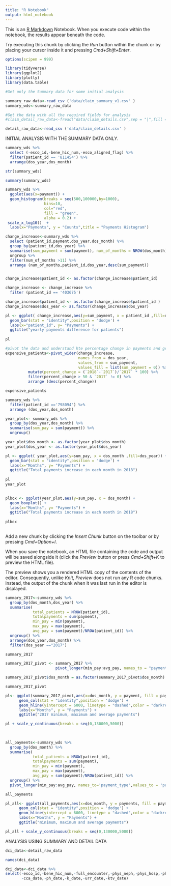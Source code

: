```yaml
---
title: "R Notebook"
output: html_notebook
---
```


This is an [R Markdown](http://rmarkdown.rstudio.com) Notebook. When you execute code within the notebook, the results appear beneath the code. 

Try executing this chunk by clicking the *Run* button within the chunk or by placing your cursor inside it and pressing *Cmd+Shift+Enter*. 
```r
options(scipen = 999)
```

```r
library(tidyverse)
library(ggplot2)
library(plotly)
library(data.table)
```

```r
#Get only the Summary data for some initial analysis

summary_raw_data<-read_csv ('data/claim_summary_v1.csv' )
summary_wds<-summary_raw_data
```
```r
#Get the data with all the required fields for analysis
#claim_detail_raw_data<-fread("data/claim_details.csv",sep = "|",fill = T)

detail_raw_data<-read_csv ('data/claim_details.csv' )
```
INITIAL ANALYSIS WITH THE SUMMARY DATA ONLY.
 
```r

summary_wds %>% 
  select (-esco_id,-bene_hic_num,-esco_aligned_flag) %>% 
  filter(patient_id == '811454') %>% 
  arrange(dos_year,dos_month)

```

```r
str(summary_wds)
```
```r
summary(summary_wds)
```

```r
summary_wds %>% 
  ggplot(aes(x=payment)) +
  geom_histogram(breaks = seq(500,100000,by=1000),
                 bins=10,
                 col="red",
                 fill = "green",
                 alpha = 0.2) +
 scale_x_log10()  +
  labs(x="Payments", y = "Counts",title = "Payments Histogram")  
```
 
 
```r
change_increase<-summary_wds %>% 
  select (patient_id,payment,dos_year,dos_month) %>% 
  group_by(patient_id,dos_year) %>% 
  summarise(sum_payment = sum(payment), num_of_months = NROW(dos_month)) %>% 
  ungroup %>% 
  filter(num_of_months >11) %>% 
  arrange (num_of_months,patient_id,dos_year,desc(sum_payment)) 


change_increase$patient_id <- as.factor(change_increase$patient_id)
```

```r
change_increase <- change_increase %>% 
  filter (patient_id == '403675')
```

```r
change_increase$patient_id <- as.factor(change_increase$patient_id )
change_increase$dos_year <- as.factor(change_increase$dos_year)

pl <- ggplot( change_increase,aes(y=sum_payment, x = patient_id ,fill=dos_year)) +
  geom_bar(stat = "identity",position = 'dodge') +
  labs(x="patient_id", y= "Payments") +
  ggtitle("yearly payments difference for patients")
       
pl

```


```r
#pivot the data and understand hte percentage change in payments and get expensive patients
expensive_patients<-pivot_wider(change_increase,
                                names_from = dos_year,
                                values_from = sum_payment, 
                                values_fill = list(sum_payment = 0)) %>% 
          mutate(percent_change = (`2018`-`2017`)/`2017` * 100) %>% 
          filter(percent_change > 50 & `2017` != 0) %>% 
          arrange (desc(percent_change))

expensive_patients
```


```r
summary_wds %>% 
  filter(patient_id =='798094') %>% 
  arrange (dos_year,dos_month)

```


```r
year_plot<- summary_wds %>% 
  group_by(dos_year,dos_month) %>% 
  summarise(sum_pay = sum(payment)) %>% 
  ungroup()  

year_plot$dos_month <- as.factor(year_plot$dos_month)
year_plot$dos_year <- as.factor(year_plot$dos_year)

pl <- ggplot( year_plot,aes(y=sum_pay, x = dos_month ,fill=dos_year)) +
  geom_bar(stat = "identity",position = 'dodge') +
  labs(x="Months", y= "Payments") +
  ggtitle("Total payments increase in each month in 2018")
       
pl
year_plot
  
```

```r


plbox <- ggplot(year_plot,aes(y=sum_pay, x = dos_month) +
  geom_boxplot() +
  labs(x="Months", y= "Payments") +
  ggtitle("Total payments increase in each month in 2018")
       
plbox
 
```


Add a new chunk by clicking the *Insert Chunk* button on the toolbar or by pressing *Cmd+Option+I*.

When you save the notebook, an HTML file containing the code and output will be saved alongside it (click the *Preview* button or press *Cmd+Shift+K* to preview the HTML file). 

The preview shows you a rendered HTML copy of the contents of the editor. Consequently, unlike *Knit*, *Preview* does not run any R code chunks. Instead, the output of the chunk when it was last run in the editor is displayed.



```r
summary_2017<-summary_wds %>% 
  group_by(dos_month,dos_year) %>% 
  summarise(
            total_patients = NROW(patient_id),
            totalpayments = sum(payment),
            min_pay = min(payment),
            max_pay = max(payment),
            avg_pay = sum(payment)/NROW(patient_id)) %>% 
  ungroup() %>%
  arrange(dos_year,dos_month) %>% 
  filter(dos_year =="2017")

summary_2017
```

```r
summary_2017_pivot <- summary_2017 %>% 
                      pivot_longer(min_pay:avg_pay, names_to = "payment_type", values_to = "payment")

summary_2017_pivot$dos_month = as.factor(summary_2017_pivot$dos_month)

summary_2017_pivot

```

```r
 
pl<- ggplot(summary_2017_pivot,aes(x=dos_month, y = payment, fill = payment_type)) +
      geom_col(stat = "identity",position = 'dodge') +
      geom_hline(yintercept = 6000, linetype = "dashed",color = "darkred") +
      labs(x="Months", y = "Payments") +
      ggtitle("2017 minimum, maximum and average payments")

pl + scale_y_continuous(breaks = seq(0,130000,5000))
 
  
```
```r
all_payments<-summary_wds %>% 
  group_by(dos_month) %>% 
  summarise(
            total_patients = NROW(patient_id),
            totalpayments = sum(payment),
            min_pay = min(payment),
            max_pay = max(payment),
            avg_pay = sum(payment)/NROW(patient_id)) %>% 
  ungroup() %>% 
  pivot_longer(min_pay:avg_pay, names_to='payment_type',values_to = 'payments')

all_payments
```

```r
pl_all<- ggplot(all_payments,aes(x=dos_month, y = payments, fill = payment_type)) +
      geom_col(stat = "identity",position = 'dodge') +
      geom_hline(yintercept = 6000, linetype = "dashed",color = "darkred") +
      labs(x="Months", y = "Payments") +
      ggtitle("minimum, maximum and average payments")

pl_all + scale_y_continuous(breaks = seq(0,130000,5000))


```

ANALYSIS USING SUMMARY AND DETAIL DATA
```r
dci_data<-detail_raw_data

names(dci_data)
```
```r
dci_data<-dci_data %>% 
select(-esco_id,-bene_hic_num,-full_encounter,-phys_neph,-phys_hosp,-phys_ed,-ambulance,-phys_other,-esco_aligned_flag,-inpatient_fluid,-outpatient_er_fluid,-part_a_other_fluid,-patient_id_1,-dos_yyyy,-dos_month,-esrd_date,-hgb_date,-tsat_date,-ferr_date,-albumin_date,-pth_date,-ca_date,
       -cca_date,-ph_date,-k_date,-urr_date,-ktv_date)
```

